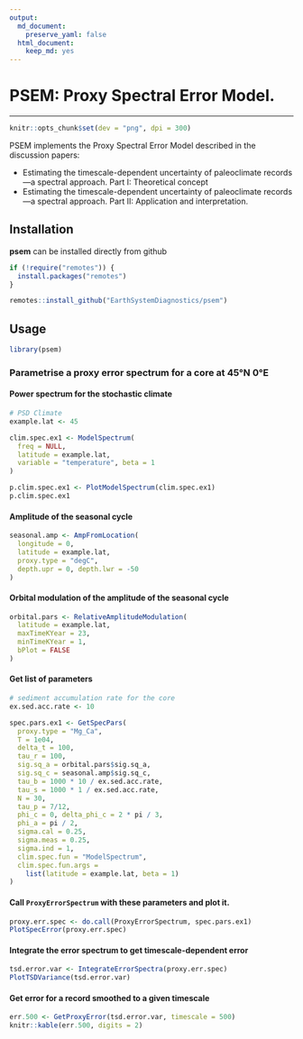 ```yaml
---
output:
  md_document: 
    preserve_yaml: false
  html_document:
    keep_md: yes 
---
```


# PSEM: Proxy Spectral Error Model.

-------


```r
knitr::opts_chunk$set(dev = "png", dpi = 300)
```

PSEM implements the Proxy Spectral Error Model described in the discussion papers:

* Estimating the timescale-dependent uncertainty of paleoclimate records—a spectral approach. Part I: Theoretical concept 
* Estimating the timescale-dependent uncertainty of paleoclimate records—a spectral approach. Part II: Application and interpretation.


## Installation 

**psem** can be installed directly from github

```r
if (!require("remotes")) {
  install.packages("remotes")
}

remotes::install_github("EarthSystemDiagnostics/psem")
```


## Usage

```r
library(psem)
```


### Parametrise a proxy error spectrum for a core at 45°N 0°E


#### Power spectrum for the stochastic climate

```r
# PSD Climate
example.lat <- 45

clim.spec.ex1 <- ModelSpectrum(
  freq = NULL,
  latitude = example.lat,
  variable = "temperature", beta = 1
)

p.clim.spec.ex1 <- PlotModelSpectrum(clim.spec.ex1)
p.clim.spec.ex1
```


#### Amplitude of the seasonal cycle

```r
seasonal.amp <- AmpFromLocation(
  longitude = 0,
  latitude = example.lat,
  proxy.type = "degC",
  depth.upr = 0, depth.lwr = -50
)
```

#### Orbital modulation of the amplitude of the seasonal cycle
```r
orbital.pars <- RelativeAmplitudeModulation(
  latitude = example.lat,
  maxTimeKYear = 23,
  minTimeKYear = 1,
  bPlot = FALSE
)
```

#### Get list of parameters

```r
# sediment accumulation rate for the core
ex.sed.acc.rate <- 10

spec.pars.ex1 <- GetSpecPars(
  proxy.type = "Mg_Ca",
  T = 1e04,
  delta_t = 100,
  tau_r = 100,
  sig.sq_a = orbital.pars$sig.sq_a,
  sig.sq_c = seasonal.amp$sig.sq_c,
  tau_b = 1000 * 10 / ex.sed.acc.rate,
  tau_s = 1000 * 1 / ex.sed.acc.rate,
  N = 30,
  tau_p = 7/12,
  phi_c = 0, delta_phi_c = 2 * pi / 3,
  phi_a = pi / 2,
  sigma.cal = 0.25,
  sigma.meas = 0.25,
  sigma.ind = 1,
  clim.spec.fun = "ModelSpectrum",
  clim.spec.fun.args =
    list(latitude = example.lat, beta = 1)
)


```

#### Call `ProxyErrorSpectrum` with these parameters and plot it.

```r
proxy.err.spec <- do.call(ProxyErrorSpectrum, spec.pars.ex1)
PlotSpecError(proxy.err.spec)
```

#### Integrate the error spectrum to get timescale-dependent error

```r
tsd.error.var <- IntegrateErrorSpectra(proxy.err.spec)
PlotTSDVariance(tsd.error.var)
```

#### Get error for a record smoothed to a given timescale

```r
err.500 <- GetProxyError(tsd.error.var, timescale = 500)
knitr::kable(err.500, digits = 2)
```

